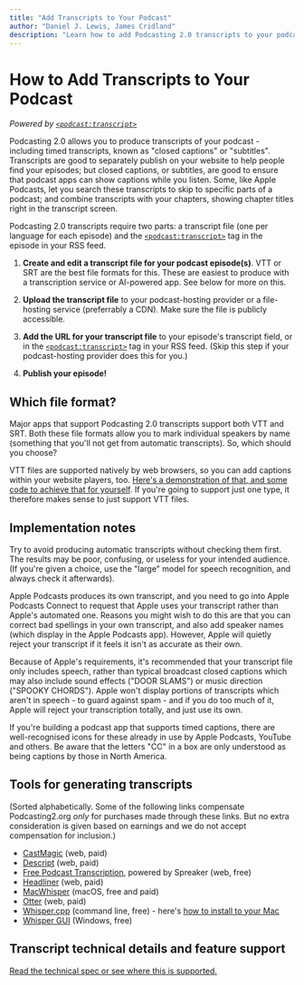 ```yaml
---
title: "Add Transcripts to Your Podcast"
author: "Daniel J. Lewis, James Cridland"
description: "Learn how to add Podcasting 2.0 transcripts to your podcast episodes for better accessibility and SEO."
---
```


# How to Add Transcripts to Your Podcast

_Powered by [`<podcast:transcript>`](/tags/transcript)_

Podcasting 2.0 allows you to produce transcripts of your podcast - including timed transcripts, known as "closed captions" or "subtitles". Transcripts are good to separately publish on your website to help people find your episodes; but closed captions, or subtitles, are good to ensure that podcast apps can show captions while you listen. Some, like Apple Podcasts, let you search these transcripts to skip to specific parts of a podcast; and combine transcripts with your chapters, showing chapter titles right in the transcript screen.

Podcasting 2.0 transcripts require two parts: a transcript file (one per language for each episode) and the [`<podcast:transcript>`](/tags/transcript) tag in the episode in your RSS feed.

1. **Create and edit a transcript file for your podcast episode(s)**. VTT or SRT are the best file formats for this. These are easiest to produce with a transcription service or AI-powered app. See below for more on this.

2. **Upload the transcript file** to your podcast-hosting provider or a file-hosting service (preferrably a CDN). Make sure the file is publicly accessible.

3. **Add the URL for your transcript file** to your episode's transcript field, or in the [`<podcast:transcript>`](/tags/transcript) tag in your RSS feed. (Skip this step if your podcast-hosting provider does this for you.)

4. **Publish your episode!**

## Which file format?

Major apps that support Podcasting 2.0 transcripts support both VTT and SRT. Both these file formats allow you to mark individual speakers by name (something that you'll not get from automatic transcripts). So, which should you choose?

VTT files are supported natively by web browsers, so you can add captions within your website players, too. [Here's a demonstration of that, and some code to achieve that for yourself](https://james.cridland.net/blog/2025/html-audio-player-with-captions/). If you're going to support just one type, it therefore makes sense to just support VTT files.

## Implementation notes

Try to avoid producing automatic transcripts without checking them first. The results may be poor, confusing, or useless for your intended audience. (If you're given a choice, use the "large" model for speech recognition, and always check it afterwards).

Apple Podcasts produces its own transcript, and you need to go into Apple Podcasts Connect to request that Apple uses your transcript rather than Apple's automated one. Reasons you might wish to do this are that you can correct bad spellings in your own transcript, and also add speaker names (which display in the Apple Podcasts app). However, Apple will quietly reject your transcript if it feels it isn't as accurate as their own.

Because of Apple's requirements, it's recommended that your transcript file only includes speech, rather than typical broadcast closed captions which may also include sound effects ("DOOR SLAMS") or music direction ("SPOOKY CHORDS"). Apple won't display portions of transcripts which aren't in speech - to guard against spam - and if you do too much of it, Apple will reject your transcription totally, and just use its own.

If you're building a podcast app that supports timed captions, there are well-recognised icons for these already in use by Apple Podcasts, YouTube and others. Be aware that the letters "CC" in a box are only understood as being captions by those in North America.

## Tools for generating transcripts

(Sorted alphabetically. Some of the following links compensate Podcasting2.org _only_ for purchases made through these links. But no extra consideration is given based on earnings and we do not accept compensation for inclusion.)

- [CastMagic](https://get.castmagic.io/h8md35zk8hn8?sid1=podcasting2.org) (web, paid)
- [Descript](https://get.descript.com/u3bfdf13hh15?sid1=podcasting2.org) (web, paid)
- [Free Podcast Transcription](https://freepodcasttranscription.com), powered by Spreaker (web, free)
- [Headliner](https://make.headliner.app/referral/mail_swwFpK) (web, paid)
- [MacWhisper](https://gumroad.com/a/239419603/ivpqk) (macOS, free and paid)
- [Otter](https://otterai.sjv.io/c/44407/1063514/13661?utm_term=ai_meeting_assistant_affiliate&utm_medium=tracking_link&utm_source=affiliate&utm_content=other&partnerpropertyid=7153126&MediaPartnerPropertyId=7153126) (web, paid)
- [Whisper.cpp](https://github.com/ggml-org/whisper.cpp) (command line, free) - here's [how to install to your Mac](https://podnews.net/article/installation-whisper-macos)
- [Whisper GUI](https://grisk.itch.io/whisper-gui) (Windows, free)

## Transcript technical details and feature support

[Read the technical spec or see where this is supported.](/podcast-namespace/tags/transcript)
